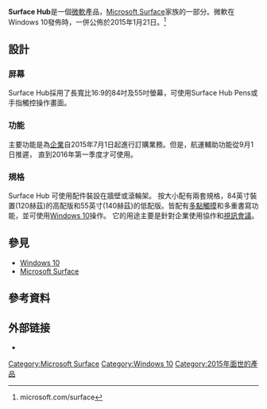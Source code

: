 {{refimprove|time=2016-07-17T10:52:30+00:00}}
{{NoteTA|G1=IT}}
{{Infobox information appliance
| name         = Surface Hub
| title        =
| logo         = 
| image        = 
| alt          = 
| caption      = 
| developer    = [[Microsoft|Microsoft]]
| manufacturer = [[Microsoft|Microsoft]]
| family       = [[Microsoft_Surface|Surface]]
| type         = 商業用
| generation   = 1
| releasedate  = 2015.6.1
| lifespan     =
| price        = {{plainlist|
* $(USD)8,999 {{small|(55'')}}
* $(USD)21,999 {{small|(84'')}}
}}
| discontinued =
| unitssold    =
| unitsshipped = 2016.4
| media        =
| os           = [[Windows_10_Pro|Windows 10 Pro]]
| power        = 
| soc          =
| cpu          = [[Intel_Core|Intel Core]] i5 (55吋) or i7 (84吋); 8GB [[随机存取存储器|RAM]]
| storage      = [[固态硬盘|SSD]] 128GB
| display      = 1920x1080或3840x2140
| memory card  = 
| graphics     = [[Intel_HD|Intel HD]] 4600或 [[Nvidia_Quadro|Nvidia Quadro]] K2200
| sound        = 
| input        = 
| controllers  =[[Surface_Pen|Surface Pen]]
| camera       =  1080p HD
| connectivity = Wireless
| platform     =
| service      = <!-- online service/s offered --> [[Windows_Store|Windows Store]], [[OneDrive|OneDrive]], [[Skype_for_Business|Skype for Business]], [[Groove_Music|Groove Music]], [[List_of_Xbox_games_on_Windows|Xbox Games]], [[Microsoft_Movies_&_TV|Microsoft Movies & TV]]
| dimensions   =[[Microsoft_Convert|Microsoft Convert]]
| topgame      =
| compatibility=
| predecessor  =
| successor    =
| related      = [[Microsoft_Surface|Surface]]
| website      = {{url|http://www.microsoft.com/microsoft-surface-hub}}
|logo_size     = 250px |image_size = }}
{{surface}}

'''Surface Hub'''是一個[[微軟|微軟]]產品，[[Microsoft_Surface|Microsoft Surface]]家族的一部分。微軟在Windows 10發佈時，一併公佈於2015年1月21日。<ref>microsoft.com/surface</ref>
== 設計 ==
=== 屏幕 ===
Surface Hub採用了長寬比16:9的84吋及55吋螢幕，可使用Surface Hub Pens或手指觸控操作畫面。

=== 功能 ===
主要功能是為[[企業|企業]]自2015年7月1日起進行訂購業務。但是，航運輔助功能從9月1日推遲， 直到2016年第一季度才可使用。

=== 規格 ===
Surface Hub 可使用配件裝設在牆壁或滾輪架。
按大小配有兩套規格，84英寸裝置(120赫茲)的高配版和55英寸(140赫茲)的低配版。皆配有[[多點觸摸|多點觸摸]]和多重書寫功能，並可使用[[Windows_10|Windows 10]]操作。 它的用途主要是針對企業使用協作和[[視訊會議|視訊會議]]。

== 參見 ==
* [[Windows_10|Windows 10]]
* [[Microsoft_Surface|Microsoft Surface]]

== 參考資料 ==
{{Reflist}}

==外部链接==
* {{官方網站|http://www.microsoft.com/surface/zh-hk/devices/surface-pro-4#techspec-block}}

[[Category:Microsoft_Surface|Category:Microsoft Surface]]
[[Category:Windows_10|Category:Windows 10]]
[[Category:2015年面世的產品|Category:2015年面世的產品]]